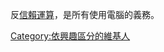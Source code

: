 {{User 反信賴運算|nocat=yes}}{{Clear}}反[[信賴運算|信賴運算]]，是所有使用電腦的義務。

[[Category:依興趣區分的維基人|Category:依興趣區分的維基人]]
